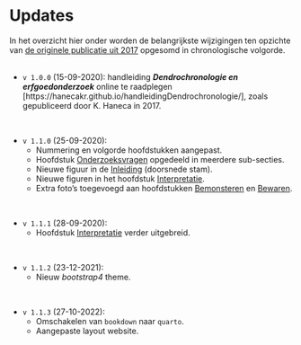 # Updates {-}

In het overzicht hier onder worden de belangrijkste wijzigingen ten opzichte van [de originele publicatie uit 2017](https://oar.onroerenderfgoed.be/item/437) opgesomd in chronologische volgorde.
<br/>
<br/>

- `v 1.0.0` (15-09-2020): handleiding ***Dendrochronologie en  erfgoedonderzoek*** online te raadplegen [https://hanecakr.github.io/handleidingDendrochronologie/], zoals gepubliceerd door K. Haneca in 2017.

<br/>

- `v 1.1.0` (25-09-2020): 
    - Nummering en volgorde hoofdstukken aangepast.
    - Hoofdstuk [Onderzoeksvragen](#onderzoeksvragen) opgedeeld in meerdere sub-secties.
    - Nieuwe figuur in de [Inleiding](#intro) (doorsnede stam).
    - Nieuwe figuren in het hoofdstuk [Interpretatie](#interpretatie).
    - Extra foto's toegevoegd aan hoofdstukken [Bemonsteren](#bemonsteren) en [Bewaren](#bewaren).
    
<br/>

- `v 1.1.1` (28-09-2020): 
    - Hoofdstuk [Interpretatie](#interpretatie) verder uitgebreid.

<br/>

- `v 1.1.2` (23-12-2021):
    - Nieuw *bootstrap4* theme.

<br/>

- `v 1.1.3` (27-10-2022):
    - Omschakelen van `bookdown` naar `quarto`.
    - Aangepaste layout website.